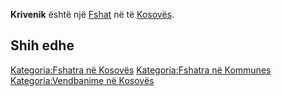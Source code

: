 {{Fshat në Kosovës
 | Emri                = Krivenik
| sqi_N_name = Krivenik
| sqi_N_FULL_NAME_RO = Krivenik
| sqi_N_FULL_NAME_ND_RO = Krivenik
| sqi_N_SORT_NAME_RG = KRIVENIK
| sqi_N_FULL_NAME_RG = Krivenik
| sqi_N_FULL_NAME_ND_RG = Krivenik
| sqi_V_name = Krinyink
| sqi_V_FULL_NAME_RO = Krinyink Kërvenik
| sqi_V_FULL_NAME_ND_RO = Krinyink Kervenik
| sqi_V_SORT_NAME_RG = KRINYINK KERVENIK
| sqi_V_FULL_NAME_RG = Krinyink Kërvenik
| sqi_V_FULL_NAME_ND_RG = Krinyink Kervenik
| srp_N_name = Krivenik
| srp_N_FULL_NAME_RO = Krivenik
| srp_N_FULL_NAME_ND_RO = Krivenik
| srp_N_SORT_NAME_RG = KRIVENIK
| srp_N_FULL_NAME_RG = Krivenik
| srp_N_FULL_NAME_ND_RG = Krivenik
| srp_NS_name = Кривеник
| srp_NS_FULL_NAME_RO = Кривеник
| srp_NS_FULL_NAME_ND_RO = Кривеник
| srp_NS_SORT_NAME_RG = КРИВЕНИК
| srp_NS_FULL_NAME_RG = Кривеник
| srp_NS_FULL_NAME_ND_RG = Кривеник
| std_V_name = Krvenik
| std_V_FULL_NAME_RO = Krvenik
| std_V_FULL_NAME_ND_RO = Krvenik
| std_V_SORT_NAME_RG = KRVENIK
| std_V_FULL_NAME_RG = Krvenik
| std_V_FULL_NAME_ND_RG = Krvenik

 | Emri (Rasa dhanore) = 
 | Figura              = 
 | Shteti              = Kosovo
 | Komuna              = 
 | Kodi postar         = 
 | Sipërfaqja          = 

 | Popullsia           = 

 | Regj. i popullsisë  = 
 | Dend. e popullsisë  = 
 | Faqja zyrtare       = 
 <!--- Koordinatat ----> 
 | Gjerësia            = 42.113611
 | Gjatësia            = 21.273611
 | Lartësia            = 
}}
'''Krivenik''' është një [[Fshat]] në [[]] të [[Kosovës]].

<!-- == Gjeografia == -->
<!-- == Historia == -->
<!-- == Demografia == -->
== Shih edhe ==
{{Komuna }}
{{Kosovo-Administrata-Cung}}

[[Kategoria:Fshatra në Kosovës]]
[[Kategoria:Fshatra në Kommunes ]]
[[Kategoria:Vendbanime në Kosovës]]